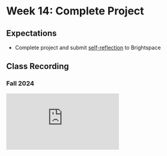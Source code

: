# Week 14: Complete Project

## Expectations

- Complete project and submit [self-reflection](/week-14/project) to Brightspace

## Class Recording

### Fall 2024

<iframe
  style={{ width: "100%", aspectRatio: "16/9" }}
  src="https://www.youtube.com/embed/7b3ZLzSAfj4?si=mhbIM5YBlGGrkP_f"
  title="YouTube video player"
  frameBorder="0"
  allow="accelerometer; autoplay; clipboard-write; encrypted-media; gyroscope; picture-in-picture; web-share"
  allowfullscreen
></iframe>
